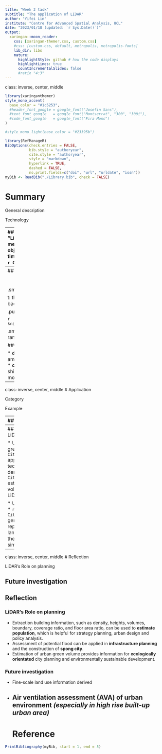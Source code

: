 ```yaml
---
title: "Week 2 task"
subtitle: "The application of LIDAR"
author: "Yifei Lin"
institute: "Centre for Advanced Spatial Analysis, UCL"
date: "2023/01/18 (updated: `r Sys.Date()`)"
output:
  xaringan::moon_reader:
    css: [xaringan-themer.css, custom.css]
    #css: [custom.css, default, metropolis, metropolis-fonts]
    lib_dir: libs
    nature:
      highlightStyle: github # how the code displays
      highlightLines: true
      countIncrementalSlides: false
      #ratio "4:3" 
---
```

class: inverse, center, middle
```r
library(xaringanthemer)
style_mono_accent(
  base_color = "#1c5253",
  #header_font_google = google_font("Josefin Sans"),
  #text_font_google   = google_font("Montserrat", "300", "300i"),
  #code_font_google   = google_font("Fira Mono")
)

#style_mono_light(base_color = "#23395b")
```

```r
library(RefManageR)
BibOptions(check.entries = FALSE,
           bib.style = "authoryear",
           cite.style = "authoryear",
           style = "markdown",
           hyperlink = TRUE,
           dashed = FALSE,
           no.print.fields=c("doi", "url", "urldate", "issn"))
myBib <- ReadBib("./Library.bib", check = FALSE)
```
# Summary

General description

Technology

---
## General description 
**LiDAR**: an acronym of "**Li**ght **D**etection, **A**nd **R**anging"
.pull-left[
* A method for determining ranges by targeting an object or a surface with a laser and measuring the time for the reflected light to return to the receiver `r Citep(myBib, "shan2018")`. 

* Use ultraviolet, visible, or near infrared light

* Advantages: target a **wide range of materials** `r Citep(myBib,"cracknell2007")` with **high resolution**

]

.pull-right[
```r
knitr::include_graphics('img/Lidar.jpg')
```

.small[Leica terrestrial lidar scanner (TLS). Source: [David Monniaux](https://en.wikipedia.org/wiki/File:Lidar_P1270901.jpg)]
]

---
## Technology
.pull-left[
### Mathematical formula
$$distance= \frac{c*t}{2}$$

.small[c: speed of light; 

t: the time spent for the laser light to travel and travel back between the object and the detector.]
]

.pull-right[

```r
knitr::include_graphics('img/Time_of_flight.png')
```

.small[Basic time-of-flight principles applied to laser range-finding. Source: [RCraig09](https://en.wikipedia.org/wiki/File:20200501_Time_of_flight.svg)]
]

###  Two kinds of lidar detection schemes

* **direct energy detection**: principally measures amplitude changes of the reflected light, more simple
* **coherent detection**: best for measuring Doppler shifts, or changes in the phase of the reflected light, more sensitive
---
class: inverse, center, middle
# Application

Category

Example

---
## Category

* **Airborne**

  * Creates a 3-D point cloud model of landscape when attached to an aircraft during flight
  * Most detailed and accurate method, can filter out reflections of vegetation from the point cloud model
  
* **Terrestrial**

  * Happen on the Earth's surface and can be either stationary or mobile
.pull-left[
```r
knitr::include_graphics('img/Airborne_Lidar_Bathymetric.jpg')
```
.small[Airborne: High-resolution multibeam lidar map. Source: [NOAA Ocean Exploration & Research](https://www.flickr.com/photos/oceanexplorergov/9267768683/)]
]
.pull-right[
```r
knitr::include_graphics('img/LIDAR_equipped_mobile_robot.jpg')
```
.small[Terrestrial: LIDAR equipped mobile robot. Source: [S. Winkvist](https://en.wikipedia.org/wiki/File:LIDAR_equipped_mobile_robot.jpg)]

]

---
## Example of Airborne LiDAR applications

* Urban morphology and green analysis
  * `r Citet(myBib, "yu2010")` applied airborne LiDAR technology on building density information.
  * `r Citet(myBib, "hecht2008")` estimated the urban green volume using single pulse LiDAR-derived nDSM.
  
* Urban flood risk modeling
  * `r Citet(myBib,"tsubaki2010")` generated unstructured grid representing the urban landscape and estimated the water depth by flood simulations.
.pull-left[
```r
knitr::include_graphics('img/building_density.png')
```
.small[Extracted building objects and its coverage ratio map for Houston. Source: `r Citet(myBib, "yu2010")`]
]
.pull-right[
```r
knitr::include_graphics('img/flood_model.png')
```
.small[Digital surface model and elevation model. Source: `r Citet(myBib,"tsubaki2010")`]
]
---
class: inverse, center, middle
# Reflection

LiDAR's Role on planning

Future investigation
---
## Reflection

### LiDAR's Role on planning
* Extraction building information, such as density, heights, volumes, boundary, coverage ratio, and floor area ratio, can be used to **estimate population**, which is helpful for strategy planning, urban design and policy analysis.
* Assessment of potential flood can be applied in **infrastructure planning** and the construction of **spong city**.
* Estimation of urban green volume provides information for **ecologically orientated** city planning and environmentally sustainable development.

### Future investigation
* Fine-scale land use information derived
* Air ventilation assessment (AVA) of urban environment *(especially in high rise built-up urban area)*
---
# Reference
```r
PrintBibliography(myBib, start = 1, end = 5)
```
